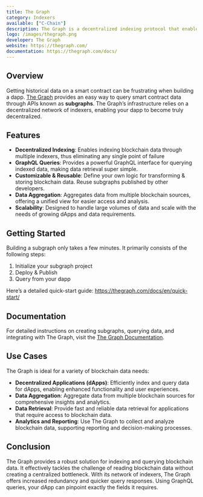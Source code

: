 ```yaml
---
title: The Graph
category: Indexers
available: ["C-Chain"]
description: The Graph is a decentralized indexing protocol that enables easy querying of blockchain data using GraphQL.
logo: /images/thegraph.png
developer: The Graph
website: https://thegraph.com/
documentation: https://thegraph.com/docs/
---
```


## Overview

Getting historical data on a smart contract can be frustrating when building a dapp. [The Graph](https://thegraph.com/) provides an easy way to query smart contract data through APIs known as **subgraphs**. The Graph’s infrastructure relies on a decentralized network of indexers, enabling your dapp to become truly decentralized.


## Features

- **Decentralized Indexing**: Enables indexing blockchain data through multiple indexers, thus eliminating any single point of failure
- **GraphQL Queries**: Provides a powerful GraphQL interface for querying indexed data, making data retrieval super simple.
- **Customizable & Reusable**: Define your own logic for transforming & storing blockchain data. Reuse subgraphs published by other developers.
- **Data Aggregation**: Aggregates data from multiple blockchain sources, offering a unified view for easier access and analysis.
- **Scalability**: Designed to handle large volumes of data and scale with the needs of growing dApps and data requirements.


## Getting Started

Building a subgraph only takes a few minutes. It primarily consists of the following steps:

1. Initialize your subgraph project
2. Deploy & Publish
3. Query from your dapp

Here’s a detailed quick-start guide:
https://thegraph.com/docs/en/quick-start/



## Documentation

For detailed instructions on creating subgraphs, querying data, and integrating with The Graph, visit the [The Graph Documentation](https://thegraph.com/docs/).


## Use Cases

The Graph is ideal for a variety of blockchain data needs:

- **Decentralized Applications (dApps)**: Efficiently index and query data for dApps, enabling enhanced functionality and user experiences.
- **Data Aggregation**: Aggregate data from multiple blockchain sources for comprehensive insights and analytics.
- **Data Retrieval**: Provide fast and reliable data retrieval for applications that require access to blockchain data.
- **Analytics and Reporting**: Use The Graph to collect and analyze blockchain data, supporting reporting and decision-making processes.

## Conclusion

The Graph provides a robust solution for indexing and querying blockchain data. It effectively tackles the challenge of reading blockchain data without creating a centralized bottleneck. With its network of indexers, The Graph offers increased redundancy and quicker query responses. Using GraphQL queries, your dApp can pinpoint exactly the fields it requires.

